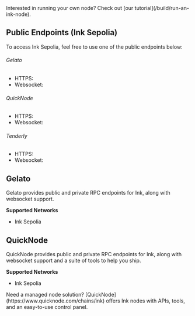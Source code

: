 
<Callout type="info" emoji="ℹ️">
  Interested in running your own node? Check out [our tutorial](/build/run-an-ink-node).
</Callout>

## Public Endpoints (Ink Sepolia)
To access Ink Sepolia, feel free to use one of the public endpoints below:

###### Gelato
- HTTPS: <CopyableCode code="https://rpc-gel-sepolia.inkonchain.com" />
- Websocket: <CopyableCode code="wss://ws-gel-sepolia.inkonchain.com" />

###### QuickNode
- HTTPS: <CopyableCode code="https://rpc-qnd-sepolia.inkonchain.com" />
- Websocket: <CopyableCode code="wss://rpc-qnd-sepolia.inkonchain.com" />

###### Tenderly
- HTTPS: <CopyableCode code="https://rpc-ten-sepolia.inkonchain.com" />
- Websocket: <CopyableCode code="wss://rpc-ten-sepolia.inkonchain.com" />


## Gelato
Gelato provides public and private RPC endpoints for Ink, along with websocket support.

**Supported Networks**
- Ink Sepolia

## QuickNode
QuickNode provides public and private RPC endpoints for Ink, along with websocket support and a suite of tools to help you ship.

**Supported Networks**
- Ink Sepolia

<Callout type="info">
Need a managed node solution? [QuickNode](https://www.quicknode.com/chains/ink) offers Ink nodes with APIs, tools, and an easy-to-use control panel.
</Callout>
